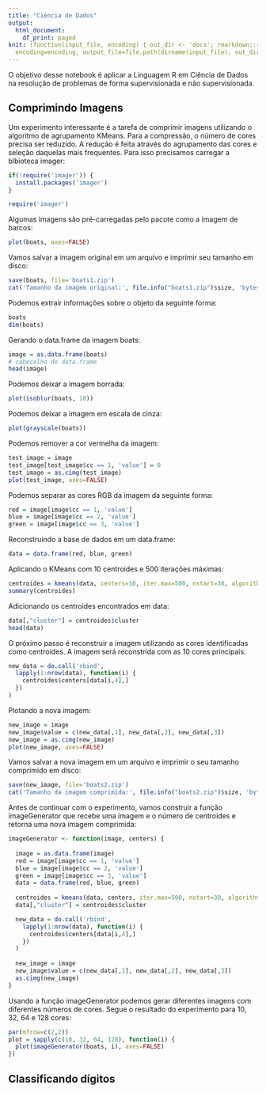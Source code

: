 ```yaml
---
title: "Ciência de Dados"
output:
  html_document:
    df_print: paged
knit: (function(input_file, encoding) { out_dir <- 'docs'; rmarkdown::render(input_file,
  encoding=encoding, output_file=file.path(dirname(input_file), out_dir, 'cienciadados.html'))})
---
```


O objetivo desse notebook é aplicar a Linguagem R em Ciência de Dados na resolução de problemas de forma supervisionada e não supervisionada. 

## Comprimindo Imagens

Um experimento interessante é a tarefa de comprimir imagens utilizando o algoritmo de agrupamento KMeans. Para a compressão, o número de cores precisa ser reduzido. A redução é feita através do agrupamento das cores e seleção daquelas mais frequentes. Para isso precisamos carregar a blbioteca imager:   

```r
if(!require('imager')) {
  install.packages('imager')
}

require('imager')
```

Algumas imagens são pré-carregadas pelo pacote como a imagem de barcos:

```r
plot(boats, axes=FALSE)
```

Vamos salvar a imagem original em um arquivo e imprimir seu tamanho em disco:

```r
save(boats, file='boats1.zip')
cat('Tamanho da imagem original:', file.info("boats1.zip")$size, 'bytes')
```

Podemos extrair informações sobre o objeto da seguinte forma:

```r
boats
dim(boats)
```

Gerando o data.frame da imagem boats:

```r
image = as.data.frame(boats)
# cabecalho do data.frame
head(image)
```

Podemos deixar a imagem borrada:

```r
plot(isoblur(boats, 10))
```

Podemos deixar a imagem em escala de cinza:

```r
plot(grayscale(boats))
```

Podemos remover a cor vermelha da imagem:

```r
test_image = image
test_image[test_image$cc == 1, 'value'] = 0
test_image = as.cimg(test_image)
plot(test_image, axes=FALSE)
```

Podemos separar as cores RGB da imagem da seguinte forma: 

```r
red = image[image$cc == 1, 'value']
blue = image[image$cc == 2, 'value']
green = image[image$cc == 3, 'value']
```

Reconstruindo a base de dados em um data.frame:

```r
data = data.frame(red, blue, green)
```

Aplicando o KMeans com 10 centroides e 500 iterações máximas:

```r
centroides = kmeans(data, centers=10, iter.max=500, nstart=30, algorithm="MacQueen")
summary(centroides)
```

Adicionando os centroides encontrados em data:

```r
data[,"cluster"] = centroides$cluster
head(data)
```

O próximo passo é reconstruir a imagem utilizando as cores identificadas como centroides. A imagem será reconstrída com as 10 cores principais:

```r
new_data = do.call('rbind',
  lapply(1:nrow(data), function(i) {
    centroides$centers[data[i,4],]
  })
)
```

Plotando a nova imagem:

```r
new_image = image
new_image$value = c(new_data[,1], new_data[,2], new_data[,3])
new_image = as.cimg(new_image)
plot(new_image, axes=FALSE)
```

Vamos salvar a nova imagem em um arquivo e imprimir o seu tamanho comprimido em disco:

```r
save(new_image, file='boats2.zip')
cat('Tamanho da imagem comprimida:', file.info("boats2.zip")$size, 'bytes')
```

Antes de continuar com o experimento, vamos construir a função imageGenerator que recebe uma imagem e o número de centroides e retorna uma nova imagem comprimida:

```r
imageGenerator <- function(image, centers) {
  
  image = as.data.frame(image)
  red = image[image$cc == 1, 'value']
  blue = image[image$cc == 2, 'value']
  green = image[image$cc == 3, 'value']
  data = data.frame(red, blue, green)
  
  centroides = kmeans(data, centers, iter.max=500, nstart=30, algorithm="MacQueen")
  data[,"cluster"] = centroides$cluster

  new_data = do.call('rbind',
    lapply(1:nrow(data), function(i) {
      centroides$centers[data[i,4],]
    })
  )
  
  new_image = image
  new_image$value = c(new_data[,1], new_data[,2], new_data[,3])
  as.cimg(new_image)
}
```

Usando a função imageGenerator podemos gerar diferentes imagens com diferentes números de cores. Segue o resultado do experimento para 10, 32, 64 e 128 cores:

```r
par(mfrow=c(2,2))
plot = sapply(c(10, 32, 64, 128), function(i) {
  plot(imageGenerator(boats, i), axes=FALSE)
})
```

## Classificando dígitos







